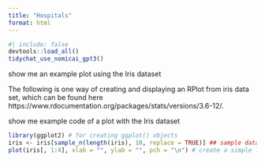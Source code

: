 ```yaml
---
title: "Hospitals"
format: html
---
```



```r
#| include: false
devtools::load_all()
tidychat_use_nomicai_gpt3()
```

show me an example plot using the Iris dataset

The following is one way of creating and displaying an RPlot from iris data set, which can be found here https://www.rdocumentation.org/packages/stats/versions/3.6-12/.

show me example code of a plot with the Iris dataset
```r
library(ggplot2) # for creating ggplot() objects
iris <- iris[sample_n(length(iris), 10, replace = TRUE)] ## sample data from original iris dataframe to create a smaller one with only the first ten rows and columns. This is done because some functions require this small dataset as input or output (e.g., ggplot() requires an object of class "data.frame" for plotting)
plot(iris[, 1:4], xlab = "", ylab = "", pch = "\n") # create a simple line graph with the first four columns from iris data set as X and Y axes, respectively  ## this is just an example to show how ggplot() can be used for plotting
```


